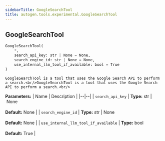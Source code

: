 ```yaml
---
sidebarTitle: GoogleSearchTool
title: autogen.tools.experimental.GoogleSearchTool
---
```

<h2 id="autogen.tools.experimental.GoogleSearchTool" class="doc doc-heading">
    <code class="doc-symbol doc-symbol-heading doc-symbol-class"></code>
    <span class="doc doc-object-name doc-class-name">GoogleSearchTool</span>
</h2>

```python
GoogleSearchTool(
    *,
    search_api_key: str | None = None,
    search_engine_id: str | None = None,
    use_internal_llm_tool_if_available: bool = True
)
```

    GoogleSearchTool is a tool that uses the Google Search API to perform a search.<br/>GoogleSearchTool is a tool that uses the Google Search API to perform a search.<br/>

<b>Parameters:</b>
| Name | Description |
|--|--|
| `search_api_key` | **Type:** str \| None<br/><br/>**Default:** None |
| `search_engine_id` | **Type:** str \| None<br/><br/>**Default:** None |
| `use_internal_llm_tool_if_available` | **Type:** bool<br/><br/>**Default:** True |